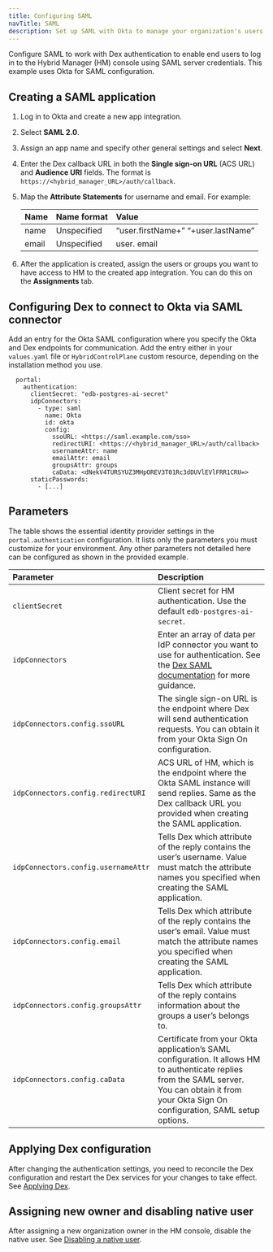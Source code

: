 ```yaml
---
title: Configuring SAML
navTitle: SAML
description: Set up SAML with Okta to manage your organization's users.
---
```


Configure SAML to work with Dex authentication to enable end users to log in to the Hybrid Manager (HM) console using SAML server credentials. This example uses Okta for SAML configuration. 

## Creating a SAML application

1.  Log in to Okta and create a new app integration.   

1.  Select **SAML 2.0**.   

1.  Assign an app name and specify other general settings and select **Next**.    

1.  Enter the Dex callback URL in both the **Single sign-on URL** (ACS URL) and **Audience URI** fields. The format is `https://<hybrid_manager_URL>/auth/callback`.  

1.  Map the **Attribute Statements** for username and email. For example: 

    | Name  | Name format | Value                              |
    |:------|:------------|:-----------------------------------|
    | name  | Unspecified | “user.firstName+” “+user.lastName” |
    | email | Unspecified | user. email                           |

1.  After the application is created, assign the users or groups you want to have access to HM to the created app integration. You can do this on the **Assignments** tab.

## Configuring Dex to connect to Okta via SAML connector

Add an entry for the Okta SAML configuration where you specify the Okta and Dex endpoints for communication. Add the entry either in your `values.yaml` file or `HybridControlPlane` custom resource, depending on the installation method you use.

```shell
  portal:
    authentication:
      clientSecret: "edb-postgres-ai-secret"
      idpConnectors:
        - type: saml
          name: Okta
          id: okta
          config:
            ssoURL: <https://saml.example.com/sso>
            redirectURI: <https://<hybrid_manager_URL>/auth/callback>
            usernameAttr: name
            emailAttr: email
            groupsAttr: groups
            caData: <dNekV4TURSYUZ3MHpOREV3T01Rc3dDUVlEVlFRR1CRU=>
      staticPasswords:
        - [...]
```

## Parameters 

The table shows the essential identity provider settings in the `portal.authentication` configuration. It lists only the parameters you must customize for your environment. Any other parameters not detailed here can be configured as shown in the provided example.

| Parameter                           | Description                                                                                                                                                                                                         |
|:------------------------------------|:--------------------------------------------------------------------------------------------------------------------------------------------------------------------------------------------------------------------|
| `clientSecret`                      | Client secret for HM authentication. Use the default `edb-postgres-ai-secret`.                                                                                                                        |
| `idpConnectors`                     | Enter an array of data per IdP connector you want to use for authentication. See the [Dex SAML documentation](https://dexidp.io/docs/connectors/saml/#configuration) for more guidance.               |
| `idpConnectors.config.ssoURL`       | The single sign-on URL is the endpoint where Dex will send authentication requests. You can obtain it from your Okta Sign On configuration.                                                                         |
| `idpConnectors.config.redirectURI`  | ACS URL of HM, which is the endpoint where the Okta SAML instance will send replies. Same as the Dex callback URL you provided when creating the SAML application.                                   |
| `idpConnectors.config.usernameAttr` | Tells Dex which attribute of the reply contains the user’s username. Value must match the attribute names you specified when creating the SAML application.                                                         |
| `idpConnectors.config.email`        | Tells Dex which attribute of the reply contains the user’s email. Value must match the attribute names you specified when creating the SAML application.                                                            |
| `idpConnectors.config.groupsAttr`   | Tells Dex which attribute of the reply contains information about the groups a user’s belongs to.                                                                                                                 |
| `idpConnectors.config.caData`       | Certificate from your Okta application’s SAML configuration. It allows HM to authenticate replies from the SAML server. You can obtain it from your Okta Sign On configuration, SAML setup options. |

## Applying Dex configuration

After changing the authentication settings, you need to reconcile the Dex configuration and restart the Dex services for your changes to take effect. See [Applying Dex](../apply_dex_config/). 

## Assigning new owner and disabling native user 

After assigning a new organization owner in the HM console, disable the native user. See [Disabling a native user](../native_users/disable_native_user/). 